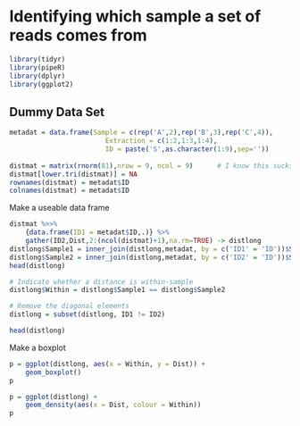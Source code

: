 Identifying which sample a set of reads comes from
==================================================

```r
library(tidyr)
library(pipeR)
library(dplyr)
library(ggplot2)
```

Dummy Data Set
--------------

```r
metadat = data.frame(Sample = c(rep('A',2),rep('B',3),rep('C',4)),
						Extraction = c(1:2,1:3,1:4),
						ID = paste('S',as.character(1:9),sep=''))
						
distmat = matrix(rnorm(81),nrow = 9, ncol = 9)		# I know this sucks
distmat[lower.tri(distmat)] = NA
rownames(distmat) = metadat$ID
colnames(distmat) = metadat$ID
```

Make a useable data frame

```r
distmat %>>%
	{data.frame(ID1 = metadat$ID,.)} %>%
	gather(ID2,Dist,2:(ncol(distmat)+1),na.rm=TRUE) -> distlong
distlong$Sample1 = inner_join(distlong,metadat, by = c('ID1' = 'ID'))$Sample
distlong$Sample2 = inner_join(distlong,metadat, by = c('ID2' = 'ID'))$Sample
head(distlong)

# Indicate whether a distance is within-sample
distlong$Within = distlong$Sample1 == distlong$Sample2

# Remove the diagonal elements
distlong = subset(distlong, ID1 != ID2)

head(distlong)
```

Make a boxplot

```r
p = ggplot(distlong, aes(x = Within, y = Dist)) +
	geom_boxplot()
p

p = ggplot(distlong) +
	geom_density(aes(x = Dist, colour = Within))
p
```

